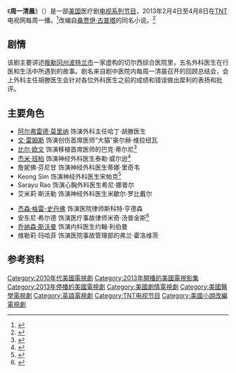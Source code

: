 {{电视节目信息框
| 名称 = 周一清晨
| 图片 = Monday Mornings logo.png
| 类型 = [[医学电视剧|医学电视剧]]
| 开创 = 
| 主演 = 
| 国家 = 美国
| 语言 = [[英语|英语]]
| 季数 = 1
| 集数 = 10
| 每集列表 = 
| 每集长度 = 42 分钟
| 作曲 = [[Danny_Lux|Danny Lux]]
| 执行制作 = [[Bill_D'Elia|Bill D'Elia]]<br />Sanjay Gupta<br />David E. Kelley
| 制作公司 = David E. Kelley Productions<br />[[TNT_(TV_channel)|TNT]] Original Productions
| 电视网 = [[TNT_(TV_channel)|TNT]]
| 图像制式 = [[480i|480i]] ([[Standard-definition_television|SDTV]])<br />[[720p|720p]] ([[High-definition_television|HDTV]])<br />[[1080i|1080i]] ([[HDTV|HDTV]])
| 开始 = {{dts|2013|2|4}}
| 结束 = {{End date|2013|4|8}}
| 官方网站 = https://web.archive.org/web/20130225085558/http://www.tntdrama.com/series/monday-mornings/
}}

《'''周一清晨'''》（{{lang|en|''Monday Mornings''}}）是一部[[美国|美国]]医疗剧[[电视节目|电视系列节目]]，2013年2月4日至4月8日在[[特纳电视网|TNT]]电视网每周一播。<ref>{{Cite web|url=http://tvbythenumbers.zap2it.com/2012/10/02/tnt-announces-winter-2012-13-premiere-dates-for-rizzoli-isles-dallas-leverage-southland-monday-mornings/151106/|title=TNT Announces Winter 2012-13 Premiere Dates for 'Rizzoli & Isles', 'Dallas' 'Leverage', 'Southland' & 'Monday Mornings'|accessdate=November 6, 2012|date=October 2, 2012|last=Bibel|first=Sara|publisher=[[TV_by_the_Numbers|TV by the Numbers]]|deadurl=yes|archiveurl=https://web.archive.org/web/20121004234009/http://tvbythenumbers.zap2it.com/2012/10/02/tnt-announces-winter-2012-13-premiere-dates-for-rizzoli-isles-dallas-leverage-southland-monday-mornings/151106/|archivedate=2012年10月4日}}</ref>改编自[[桑賈伊·古普塔|桑贾伊·古普塔]]的同名小说。<ref name="futon">{{Cite web|url=http://thefutoncritic.com/news/2012/05/08/tnt-greenlights-powerful-new-medical-drama-series-monday-mornings-from-award-winning-producer-david-e-kelley-715015/20120508tnt01/|title=TNT Greenlights Powerful New Medical Drama Series 'Monday Mornings' from Award-Winning Producer David E. Kelley|accessdate=May 9, 2012|date=May 7, 2012|publisher=The Futon Critic|archive-date=2012-11-01|archive-url=https://www.webcitation.org/6Bqww9bAg?url=http://thefutoncritic.com/news/2012/05/08/tnt-greenlights-powerful-new-medical-drama-series-monday-mornings-from-award-winning-producer-david-e-kelley-715015/20120508tnt01/|dead-url=no}}</ref>

== 剧情 ==
该剧主要讲述[[俄勒冈州|俄勒冈州]][[波特兰_(俄勒冈州)|波特兰市]]一家虚构的切尔西综合医院里，五名外科医生在行医和生活中所遇到的故事。剧名来自剧中医院内每周一清晨召开的回顾总结会，会上外科主任胡滕医生会针对各位外科医生之前的成绩和错误做出犀利的表扬和批评。

== 主要角色 ==

* [[阿尔弗雷德·莫里纳|阿尔弗雷德·莫里纳]] 饰演外科主任哈丁·胡滕医生
* [[文·雷姆斯|文·雷姆斯]] 饰演创伤首席医师“大猫”豪尔赫·维拉纽瓦
* [[比爾·歐文|比尔·欧文]] 饰演移植首席医师的巴克·蒂尔尼<ref name="TVGUIDE2">{{Cite web|url=http://www.tvguide.com/News/TNT-Monday-Mornings-1047164.aspx|title=TNT Orders David E. Kelley's Medical Drama Monday Mornings|accessdate=January 4, 2013|date=May 8, 2012|last=Ross|first=Robyn|work=TV Guide|archive-date=2014-10-20|archive-url=https://web.archive.org/web/20141020084614/http://www.tvguide.com/News/TNT-Monday-Mornings-1047164.aspx|dead-url=no}}</ref>
* [[傑米·班柏|杰米·班柏]] 饰演神经外科医生泰勒·威尔逊<ref name="TVGUIDE1">{{Cite web|url=http://www.tvguide.com/News/Pilot-Season-Battlestar-1042737.aspx|title=Pilot Season: Battlestar and Lost Alums Cast in New Projects|accessdate=January 4, 2013|date=February 3, 2012|last=Ross|first=Robyn|work=TV Guide|archive-date=2013-10-22|archive-url=https://web.archive.org/web/20131022100817/http://www.tvguide.com/News/Pilot-Season-Battlestar-1042737.aspx|dead-url=no}}</ref>
* 詹妮佛·芬尼甘 饰演神经外科医生蒂娜·里奇韦
* Keong Sim 饰演神经外科医生宋帕克<ref name="Starpulse">{{Cite web|url=http://www.starpulse.com/news/Brittany_Frederick/2013/02/01/keong_sim_scrubs_in_for_tnts_monday_mo|title=Keong Sim Scrubs in for TNT's 'Monday Mornings'|accessdate=February 10, 2013|date=February 1, 2013|last=Frederick|first=Brittany|work=Starpulse|archive-date=2016-03-04|archive-url=https://web.archive.org/web/20160304042157/http://www.starpulse.com/news/Brittany_Frederick/2013/02/01/keong_sim_scrubs_in_for_tnts_monday_mo|dead-url=no}}</ref>
* Sarayu Rao 饰演心胸外科医生希尼·娜普尔
* 艾米莉·斯沃勒 饰演神经外科医生米歇尔·罗比戴尔

* [[傑森·格雷-史丹佛|杰森·格雷-史丹佛]] 饰演医院律师斯科特·亨德森
* 安东尼·希尔德 饰演医疗事故律师米奇·汤普金斯<ref name="Bogge1">{{Cite web|url=http://www.bogge.tv/2013/monday-mornings/|title=Monday Mornings Episode Guide|accessdate=March 31, 2013|publisher=Bogge TV|deadurl=yes|archiveurl=https://archive.is/20130418181005/http://www.bogge.tv/2013/monday-mornings/|archivedate=2013年4月18日}}</ref>	
* [[喬納森·斯沃曼|乔纳森·斯沃曼]] 饰演内科医生约翰·利伯曼
* 维勒莉·玛哈菲 饰演医院事故管理部的弗兰·霍洛维茨

== 参考资料 ==
{{Reflist|2}}
{{TNT電視節目}}

{{DEFAULTSORT:Monday Mornings}}
[[Category:2010年代美國電視劇|Category:2010年代美國電視劇]]
[[Category:2013年開播的美國電視影集|Category:2013年開播的美國電視影集]]
[[Category:2013年停播的美國電視劇|Category:2013年停播的美國電視劇]]
[[Category:美國劇情電視劇|Category:美國劇情電視劇]]
[[Category:美國醫學電視劇|Category:美國醫學電視劇]]
[[Category:英語電視劇|Category:英語電視劇]]
[[Category:TNT电视节目|Category:TNT电视节目]]
[[Category:美國小說改編電視劇|Category:美國小說改編電視劇]]